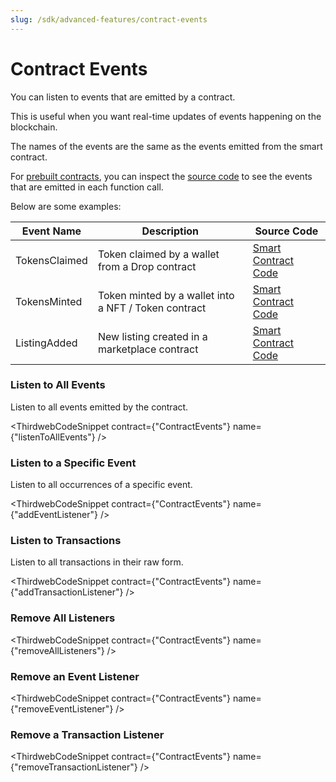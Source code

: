 ```yaml
---
slug: /sdk/advanced-features/contract-events
---
```



# Contract Events

You can listen to events that are emitted by a contract.

This is useful when you want real-time updates of events happening on the blockchain.

The names of the events are the same as the events emitted from the smart contract.

For [prebuilt contracts](/pre-built-contracts), you can inspect the [source code](https://github.com/thirdweb-dev/contracts/tree/main/contracts) to see the events that are emitted in each function call.

Below are some examples:

| Event Name    | Description                                          | Source Code                                                                                                                                               |
| ------------- | ---------------------------------------------------- | --------------------------------------------------------------------------------------------------------------------------------------------------------- |
| TokensClaimed | Token claimed by a wallet from a Drop contract       | [Smart Contract Code](https://github.com/thirdweb-dev/contracts/blob/079789c384307c2f9d09ee6ec61fa011a10a4028/contracts/drop/DropERC721.sol#L381)         |
| TokensMinted  | Token minted by a wallet into a NFT / Token contract | [Smart Contract Code](https://github.com/thirdweb-dev/contracts/blob/079789c384307c2f9d09ee6ec61fa011a10a4028/contracts/token/TokenERC20.sol#L244)        |
| ListingAdded  | New listing created in a marketplace contract        | [Smart Contract Code](https://github.com/thirdweb-dev/contracts/blob/feea9148b15b8bdb09cf8c91b212cef9b29e6d44/contracts/marketplace/Marketplace.sol#L265) |

### Listen to All Events

Listen to all events emitted by the contract.

<ThirdwebCodeSnippet contract={"ContractEvents"} name={"listenToAllEvents"} />

### Listen to a Specific Event

Listen to all occurrences of a specific event.

<ThirdwebCodeSnippet contract={"ContractEvents"} name={"addEventListener"} />

### Listen to Transactions

Listen to all transactions in their raw form.

<ThirdwebCodeSnippet
  contract={"ContractEvents"}
  name={"addTransactionListener"}
/>

### Remove All Listeners

<ThirdwebCodeSnippet contract={"ContractEvents"} name={"removeAllListeners"} />

### Remove an Event Listener

<ThirdwebCodeSnippet contract={"ContractEvents"} name={"removeEventListener"} />

### Remove a Transaction Listener

<ThirdwebCodeSnippet
  contract={"ContractEvents"}
  name={"removeTransactionListener"}
/>
